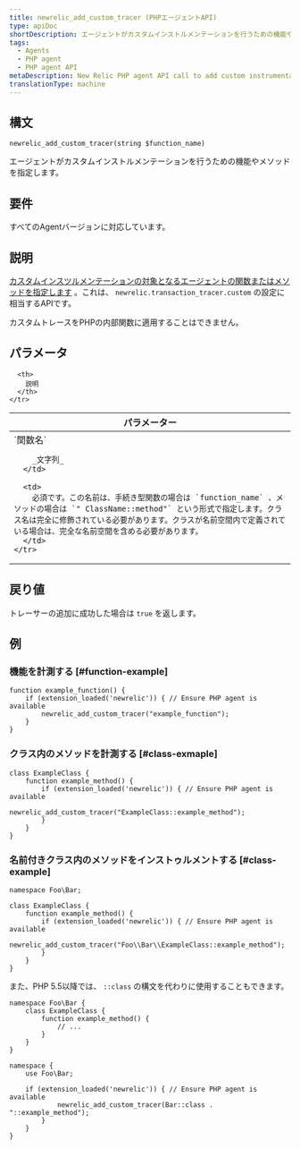 ```yaml
---
title: newrelic_add_custom_tracer (PHPエージェントAPI)
type: apiDoc
shortDescription: エージェントがカスタムインストルメンテーションを行うための機能やメソッドを指定します。
tags:
  - Agents
  - PHP agent
  - PHP agent API
metaDescription: New Relic PHP agent API call to add custom instrumentation to particular methods in your app code.
translationType: machine
---
```


## 構文

```
newrelic_add_custom_tracer(string $function_name)
```

エージェントがカスタムインストルメンテーションを行うための機能やメソッドを指定します。

## 要件

すべてのAgentバージョンに対応しています。

## 説明

[カスタムインスツルメンテーションの対象となるエージェントの関数またはメソッドを指定します](/docs/agents/php-agent/features/php-custom-instrumentation) 。これは、 `newrelic.transaction_tracer.custom` の設定に相当するAPIです。

カスタムトレースをPHPの内部関数に適用することはできません。

## パラメータ

<table>
  <thead>
    <tr>
      <th width="25%">
        パラメーター
      </th>

      <th>
        説明
      </th>
    </tr>
  </thead>

  <tbody>
    <tr>
      <td>
        `関数名`

        _文字列_
      </td>

      <td>
        必須です。この名前は、手続き型関数の場合は `function_name` 、メソッドの場合は `" ClassName::method"` という形式で指定します。クラス名は完全に修飾されている必要があります。クラスが名前空間内で定義されている場合は、完全な名前空間を含める必要があります。
      </td>
    </tr>
  </tbody>
</table>

## 戻り値

トレーサーの追加に成功した場合は `true` を返します。

## 例

### 機能を計測する [#function-example]

```
function example_function() {
    if (extension_loaded('newrelic')) { // Ensure PHP agent is available
        newrelic_add_custom_tracer("example_function");
    }
}
```

### クラス内のメソッドを計測する [#class-exmaple]

```
class ExampleClass {
    function example_method() {
        if (extension_loaded('newrelic')) { // Ensure PHP agent is available
    	    newrelic_add_custom_tracer("ExampleClass::example_method");
        }
    }
}
```

### 名前付きクラス内のメソッドをインストゥルメントする [#class-example]

```
namespace Foo\Bar;

class ExampleClass {
    function example_method() {
        if (extension_loaded('newrelic')) { // Ensure PHP agent is available
    	    newrelic_add_custom_tracer("Foo\\Bar\\ExampleClass::example_method");
        }
    }
}
```

また、PHP 5.5以降では、 `::class` の構文を代わりに使用することもできます。

```
namespace Foo\Bar {
    class ExampleClass {
        function example_method() {
            // ...
        }
    }
}

namespace {
    use Foo\Bar;

    if (extension_loaded('newrelic')) { // Ensure PHP agent is available
    	    newrelic_add_custom_tracer(Bar::class . "::example_method");
        }
    }
}
```
